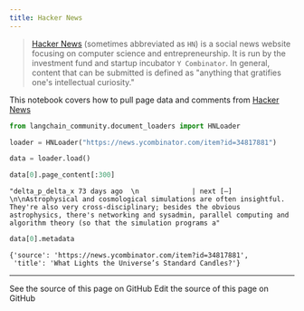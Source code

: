 ```yaml
---
title: Hacker News
---
```


>[Hacker News](https://en.wikipedia.org/wiki/Hacker_News) (sometimes abbreviated as `HN`) is a social news website focusing on computer science and entrepreneurship. It is run by the investment fund and startup incubator `Y Combinator`. In general, content that can be submitted is defined as "anything that gratifies one's intellectual curiosity."

This notebook covers how to pull page data and comments from [Hacker News](https://news.ycombinator.com/)

```python
from langchain_community.document_loaders import HNLoader
```

```python
loader = HNLoader("https://news.ycombinator.com/item?id=34817881")
```

```python
data = loader.load()
```

```python
data[0].page_content[:300]
```

```output
"delta_p_delta_x 73 days ago  \n             | next [–] \n\nAstrophysical and cosmological simulations are often insightful. They're also very cross-disciplinary; besides the obvious astrophysics, there's networking and sysadmin, parallel computing and algorithm theory (so that the simulation programs a"
```

```python
data[0].metadata
```

```output
{'source': 'https://news.ycombinator.com/item?id=34817881',
 'title': 'What Lights the Universe’s Standard Candles?'}
```

---

<CardGroup cols={2}>
  <Card title="View Source" icon="eye" href="https://github.com/langchain-ai/docs/blob/main/src/oss/python/integrations/document_loaders/hacker_news.mdx">
    See the source of this page on GitHub
  </Card>
  <Card title="Edit Source" icon="pen-to-square" href="https://github.com/langchain-ai/docs/edit/main/src/oss/python/integrations/document_loaders/hacker_news.mdx">
    Edit the source of this page on GitHub
  </Card>
</CardGroup>

